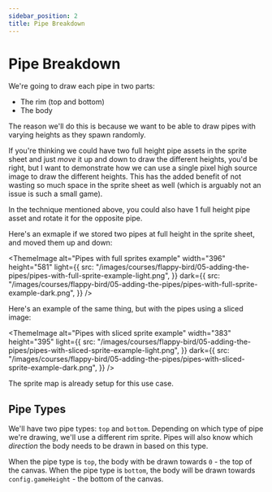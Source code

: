 ```yaml
---
sidebar_position: 2
title: Pipe Breakdown
---
```


# Pipe Breakdown

We're going to draw each pipe in two parts:

- The rim (top and bottom)
- The body

The reason we'll do this is because we want to be able to draw pipes with varying heights as they spawn randomly.

If you're thinking we could have two full height pipe assets in the sprite sheet and just _move_ it up and down to draw the different heights, you'd be right, but I want to demonstrate how we can use a single pixel high source image to draw the different heights. This has the added benefit of not wasting so much space in the sprite sheet as well (which is arguably not an issue is such a small game).

<AlertInfo title="Single Pipe Asset">
  In the technique mentioned above, you could also have 1 full height pipe asset
  and rotate it for the opposite pipe.
</AlertInfo>

Here's an exmaple if we stored two pipes at full height in the sprite sheet, and moved them up and down:

<ThemeImage
  alt="Pipes with full sprites example"
  width="396"
  height="581"
  light={{
    src: "/images/courses/flappy-bird/05-adding-the-pipes/pipes-with-full-sprite-example-light.png",
  }}
  dark={{
    src: "/images/courses/flappy-bird/05-adding-the-pipes/pipes-with-full-sprite-example-dark.png",
  }}
/>

Here's an example of the same thing, but with the pipes using a sliced image:

<ThemeImage
  alt="Pipes with sliced sprite example"
  width="383"
  height="395"
  light={{
    src: "/images/courses/flappy-bird/05-adding-the-pipes/pipes-with-sliced-sprite-example-light.png",
  }}
  dark={{
    src: "/images/courses/flappy-bird/05-adding-the-pipes/pipes-with-sliced-sprite-example-dark.png",
  }}
/>

The sprite map is already setup for this use case.

## Pipe Types

We'll have two pipe types: `top` and `bottom`. Depending on which type of pipe we're drawing, we'll use a different rim sprite. Pipes will also know which _direction_ the body needs to be drawn in based on this type.

When the pipe type is `top`, the body with be drawn towards `0` - the top of the canvas. When the pipe type is `bottom`, the body will be drawn towards `config.gameHeight` - the bottom of the canvas.
